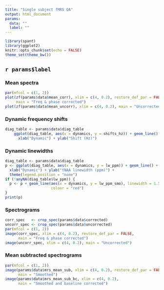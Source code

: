 ```yaml
---
title: "Single subject fMRS QA"
output: html_document
params:
  data: ""
  label: ""
---
```


```r
library(spant)
library(ggplot2)
knitr::opts_chunk$set(echo = FALSE)
theme_set(theme_bw())
```

## `r params$label`

### Mean spectra
```r
par(mfcol = c(1, 2))
plot(zf(params$data$mean_corr), xlim = c(4, 0.2), restore_def_par = FALSE,
     main = "Freq & phase corrected")
plot(zf(params$data$mean_uncorr), xlim = c(4, 0.2), main = "Uncorrected")
```

### Dynamic frequency shifts
```r
diag_table <- params$data$diag_table
    ggplot(diag_table, aes(x = dynamics, y = shifts_hz)) + geom_line() + 
      xlab("Dynamic") + ylab("Shift (Hz)")
```

### Dynamic linewidths
```r
diag_table <- params$data$diag_table
p <- ggplot(diag_table, aes(x = dynamics, y = lw_ppm)) + geom_line() +
  xlab("Dynamic") + ylab("tNAA linewidth (ppm)") +
  theme(legend.position = "none")
if (!anyNA(diag_table$lw_ppm)) {
  p <- p + geom_line(aes(x = dynamics, y = lw_ppm_smo), linewidth = 1.5,
                     colour = "red")
}
print(p)
```

### Spectrograms
```r
corr_spec   <- crop_spec(params$data$corrected)
uncorr_spec <- crop_spec(params$data$uncorrected)
par(mfcol = c(1, 2))
image(corr_spec, xlim = c(4, 0.2), restore_def_par = FALSE,
      main = "Freq & phase corrected")
image(uncorr_spec, xlim = c(4, 0.2), main = "Uncorrected")
```

### Mean subtracted spectrograms
```r
par(mfcol = c(1, 2))
image(params$data$mrs_mean_sub, xlim = c(4, 0.2), restore_def_par = FALSE,
      main = "Smoothed")
image(params$data$mrs_mean_sub_bc, xlim = c(4, 0.2),
      main = "Smoothed and baseline corrected")
```


